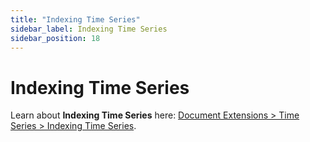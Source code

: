 ```yaml
---
title: "Indexing Time Series"
sidebar_label: Indexing Time Series
sidebar_position: 18
---
```



# Indexing Time Series
<Admonition type="info" title="Info">

Learn about **Indexing Time Series** here: [Document Extensions &gt; Time Series &gt; Indexing Time Series](../document-extensions/timeseries/indexing).  

</Admonition>

